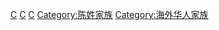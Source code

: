 [[Category:北仑区人|C]]
[[Category:宁波裔上海人|C]]
[[Category:宁波裔美國人|C]]
[[Category:陈姓家族|Category:陈姓家族]]
[[Category:海外华人家族|Category:海外华人家族]]